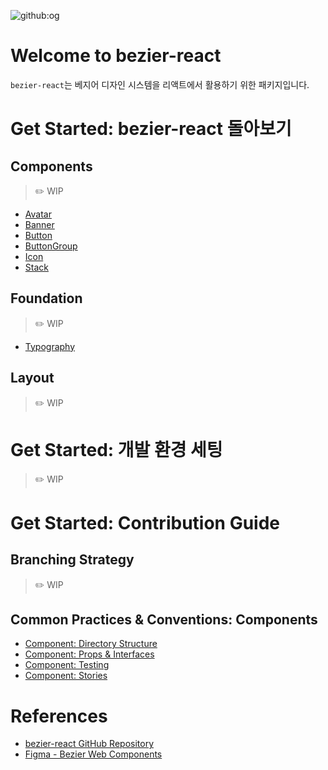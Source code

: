 
<Meta title="Intro" />

![github:og](https://repository-images.githubusercontent.com/262985799/f1eebb80-b7cf-11eb-9606-f47f99ff9ece)

# Welcome to bezier-react

`bezier-react`는 베지어 디자인 시스템을 리액트에서 활용하기 위한 패키지입니다.

# Get Started: bezier-react 돌아보기

## Components

> ✏️ WIP

- [Avatar](/docs/components-avatars--overview)
- [Banner](/docs/components-banner--overview)
- [Button](/docs/components-button--overview-cta)
- [ButtonGroup](/docs/components-buttongroup--composition)
- [Icon](/docs/components-icon--overview)
- [Stack](/docs/components-stack--overview)

## Foundation

> ✏️ WIP

- [Typography](/docs/foundation-typography--overview)

## Layout

> ✏️ WIP

# Get Started: 개발 환경 세팅

> ✏️ WIP

# Get Started: Contribution Guide

## Branching Strategy

> ✏️ WIP

## Common Practices & Conventions: Components

- [Component: Directory Structure](/story/guide-component-directory-structure--page)
- [Component: Props & Interfaces](/docs/guide-component-props-interfaces--render-config-props-text-props-as)
- [Component: Testing](/story/guide-component-testing--page)
- [Component: Stories](/docs/guide-component-stories--button)

# References
- [bezier-react GitHub Repository](https://github.com/channel-io/bezier-react)
- [Figma - Bezier Web Components](https://www.figma.com/file/99k33ZxchcPKTz2tzJlZeE/Components)
